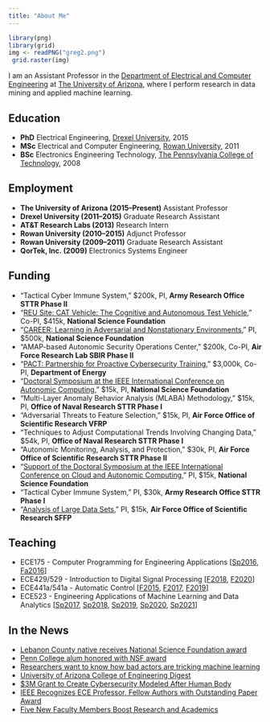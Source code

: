 ```yaml
---
title: "About Me"
---
```


```r
library(png)
library(grid)
img <- readPNG("greg2.png")
 grid.raster(img)
```

I am an Assistant Professor in the [Department of Electrical and Computer Engineering](https://ece.engineering.arizona.edu/) at [The University of Arizona](http://www.arizona.edu/), where I perform research in data mining and applied machine learning.


## Education 
- __PhD__ Electrical Engineering, [Drexel University](https://drexel.edu/), 2015
- __MSc__ Electrical and Computer Engineering, [Rowan University](http://rowan.edu/), 2011
- __BSc__ Electronics Engineering Technology, [The Pennsylvania College of Technology](https://www.pct.edu/), 2008

## Employment  
- __The University of Arizona (2015--Present)__ Assistant Professor
- __Drexel University (2011--2015)__ Graduate Research Assistant 
- __AT&T Research Labs (2013)__ Research Intern 
- __Rowan University (2010--2015)__ Adjunct Professor
- __Rowan University (2009--2011)__ Graduate Research Assistant
- __QorTek, Inc. (2009)__ Electronics Systems Engineer 

## Funding 
- "Tactical Cyber Immune System," $200k, PI, __Army Research Office STTR Phase II__ 
- "[REU Site: CAT Vehicle: The Cognitive and Autonomous Test Vehicle](https://www.nsf.gov/awardsearch/showAward?AWD_ID=1950359){target="_blank"}," Co-PI, $415k, __National Science Foundation__ 
- "[CAREER: Learning in Adversarial and Nonstationary Environments](https://www.nsf.gov/awardsearch/showAward?AWD_ID=1943552&HistoricalAwards=false){target="_blank"}," PI, $500k, __National Science Foundation__ 
- "AMAP-based Autonomic Security Operations Center," $200k, Co-PI, __Air Force Research Lab SBIR Phase II__ 
- "[PACT: Partnership for Proactive Cybersecurity Training](https://www.energy.gov/nnsa/nnsa-minority-serving-institution-partnership-program){target="_blank"}," $3,000k, Co-PI, __Department of Energy__ 
- "[Doctoral Symposium at the IEEE International Conference on Autonomic Computing](https://www.nsf.gov/awardsearch/showAward?AWD_ID=1907321&HistoricalAwards=false){target="_blank"}," $15k, PI, __National Science Foundation__ 
- "Multi-Layer Anomaly Behavior Analysis (MLABA) Methodology," $15k, PI, __Office of Naval Research STTR Phase I__ 
- "Adversarial Threats to Feature Selection," $15k, PI, __Air Force Office of Scientific Research VFRP__ 
- "Techniques to Adjust Computational Trends Involving Changing Data," $54k, PI, __Office of Naval Research STTR Phase I__ 
- "Autonomic Monitoring, Analysis, and Protection," $30k, PI, __Air Force Office of Scientific Research STTR Phase II__ 
- "[Support of the Doctoral Symposium at the IEEE International Conference on Cloud and Autonomic Computing](https://www.nsf.gov/awardsearch/showAward?AWD_ID=1740456&HistoricalAwards=false){target="_blank"}," PI, $15k, __National Science Foundation__ 
- "Tactical Cyber Immune System," PI, $30k,  __Army Research Office STTR Phase I__ 
- "[Analysis of Large Data Sets](https://afsffp.sysplus.com/SFFP/awardees/2016.aspx){target="_blank"}," PI, $15k,  __Air Force Office of Scientific Research SFFP__ 



## Teaching 
- ECE175 - Computer Programming for Engineering Applications [[Sp2016](syllabus/ece175_sp2016.pdf){target="_blank"}, [Fa2016](syllabus/ece175_fa2016.pdf){target="_blank"}] 
- ECE429/529 - Introduction to Digital Signal Processing [[F2018](syllabus/ece429529_fa2018.pdf){target="_blank"}, [F2020](syllabus/ece429529_fa2020.pdf){target="_blank"}]
- ECE441a/541a - Automatic Control [[F2015](syllabus/ece441541_fa2015.pdf){target="_blank"}, [F2017](syllabus/ece441541_fa2017.pdf){target="_blank"}, [F2019](syllabus/ece441541_fa2019.pdf){target="_blank"}] 
- ECE523 - Engineering Applications of Machine Learning and Data Analytics  [[Sp2017](syllabus/ece523_sp2017.pdf){target="_blank"}, [Sp2018](syllabus/ece523_sp2018.pdf){target="_blank"}, [Sp2019](syllabus/ece523_sp2019.pdf){target="_blank"}, [Sp2020](syllabus/ece523_sp2020.pdf){target="_blank"}, [Sp2021](syllabus/ece523_sp2021.pdf){target="_blank"}] 


## In the News 
* [Lebanon County native receives National Science Foundation award](https://www.pennlive.com/news/2020/07/lebanon-county-native-receives-national-science-foundation-award.html){target="_blank"}
* [Penn College alum honored with NSF award](https://pctoday.pct.edu/penn-college-alum-honored-with-nsf-faculty-award/){target="_blank"}
* [Researchers want to know how bad actors are tricking machine learning](https://edscoop.com/university-arizona-machine-learning-algorithm-research/){target="_blank"}
* [University of Arizona College of Engineering Digest](https://news.engineering.arizona.edu/news/electrical-engineer-trains-computers-distinguish-between-friend-and-foe){target="_blank"}
* [$3M Grant to Create Cybersecurity Modeled After Human Body](https://ece.engineering.arizona.edu/news-events/3m-grant-create-cybersecurity-modeled-after-human-body){target="_blank"}
* [IEEE Recognizes ECE Professor, Fellow Authors with Outstanding Paper Award](https://ece.engineering.arizona.edu/news-events/ieee-recognizes-ece-professor-fellow-authors-outstanding-paper-award){target="_blank"}
* [Five New Faculty Members Boost Research and Academics](https://ece.engineering.arizona.edu/news-events/five-new-faculty-members-boost-research-and-academics){target="_blank"}




